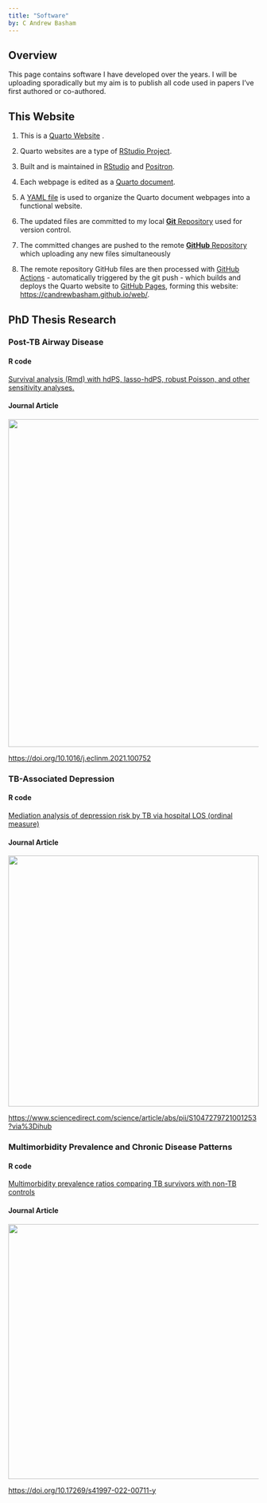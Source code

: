 ```yaml
---
title: "Software"
by: C Andrew Basham
---
```


## Overview

This page contains software I have
developed over the years. I will be
uploading sporadically but my aim is to
publish all code used in papers I've first
authored or co-authored.

## This Website

1.  This is a [Quarto
    Website](https://quarto.org/docs/websites/)
    .

2.  Quarto websites are a type of [RStudio
    Project](https://support.posit.co/hc/en-us/articles/200526207-Using-RStudio-Projects).

3.  Built and is maintained in
    [RStudio](https://posit.co/download/rstudio-desktop/)
    and
    [Positron](https://positron.posit.co/).

4.  Each webpage is edited as a [Quarto
    document](https://quarto.org/).

5.  A [YAML file](https://yaml.org/) is
    used to organize the Quarto document
    webpages into a functional website.

6.  The updated files are committed to my
    local [**Git**
    Repository](https://git-scm.com/book/en/v2/Git-Basics-Getting-a-Git-Repository)
    used for version control.

7.  The committed changes are pushed to the
    remote [**GitHub**
    Repository](https://docs.github.com/en/repositories/creating-and-managing-repositories/about-repositories)
    which uploading any new files
    simultaneously

8.  The remote repository GitHub files are
    then processed with [GitHub
    Actions](https://github.com/features/actions) -
    automatically triggered by the git
    push - which builds and deploys the
    Quarto website to [GitHub
    Pages](https://pages.github.com/),
    forming this website:
    <https://candrewbasham.github.io/web/>.

## PhD Thesis Research

### Post-TB Airway Disease

#### R code

[Survival analysis (Rmd) with hdPS,
lasso-hdPS, robust Poisson, and other
sensitivity
analyses.](https://github.com/CAndrewBasham/web/blob/9e0d25a3f20aba0bda48ffece8ea698d7cd19b63/software/tbresp.txt)

#### Journal Article

[![](images/paste-2.png){width="658"}](https://doi.org/10.1016/j.eclinm.2021.100752)

<https://doi.org/10.1016/j.eclinm.2021.100752>

### TB-Associated Depression

#### R code

[Mediation analysis of depression risk by
TB via hospital LOS (ordinal
measure)](https://github.com/CAndrewBasham/web/blob/e3fe7de7ff56d8dcc1d36d0076474720054bc344/software/tbdep_mediation_analysis.txt)

#### Journal Article

[![](/portfolio/images\clipboard-2877180391.png){width="504"}](https://www.sciencedirect.com/science/article/abs/pii/S1047279721001253?via%3Dihub)

<https://www.sciencedirect.com/science/article/abs/pii/S1047279721001253?via%3Dihub>

### Multimorbidity Prevalence and Chronic Disease Patterns

#### R code

[Multimorbidity prevalence ratios comparing
TB survivors with non-TB
controls](https://github.com/CAndrewBasham/web/blob/e3fe7de7ff56d8dcc1d36d0076474720054bc344/software/tbmm.txt)

#### Journal Article

[![](images/paste-1.png){width="512"}](https://doi.org/10.17269/s41997-022-00711-y)

<https://doi.org/10.17269/s41997-022-00711-y>
